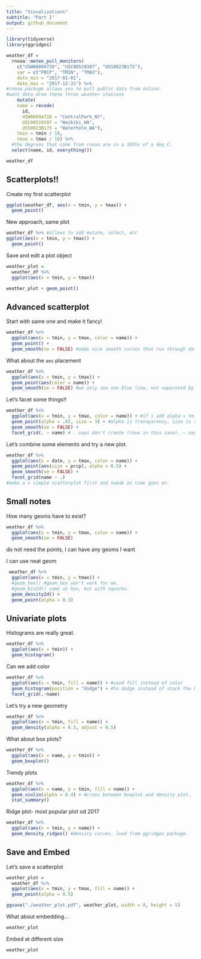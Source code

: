 ```yaml
---
title: "Visualizations"
subtitle: "Part 1"
output: github_document
---
```


```r
library(tidyverse)
library(ggridges)
```


```r
weather_df = 
  rnoaa::meteo_pull_monitors( 
    c("USW00094728", "USC00519397", "USS0023B17S"), 
    var = c("PRCP", "TMIN", "TMAX"), 
    date_min = "2017-01-01",
    date_max = "2017-12-31") %>%
#rnoaa package allows you to pull public data from online. 
#want data drom these three weather stations
    mutate(
    name = recode(
      id, 
      USW00094728 = "CentralPark_NY", 
      USC00519397 = "Waikiki_HA",
      USS0023B17S = "Waterhole_WA"),
    tmin = tmin / 10,
    tmax = tmax / 10) %>%
  #the degrees that come from rnoaa are in a 10ths of a deg C. 
  select(name, id, everything())

weather_df

```


## Scatterplots!!

Create my first scatterplot

```r
ggplot(weather_df, aes(x = tmin, y = tmax)) + 
  geom_point()
```

New approach, same plot

```r
weather_df %>% #allows to add mutate, select, etc
ggplot(aes(x = tmin, y = tmax)) + 
  geom_point()
```


Save and edit a plot object

```r
weather_plot = 
  weather_df %>% 
  ggplot(aes(x = tmin, y = tmax))

weather_plot + geom_point()
```


## Advanced scatterplot

Start with same one and make it fancy! 

```r
weather_df %>% 
  ggplot(aes(x = tmin, y = tmax, color = name)) + 
  geom_point() + 
  geom_smooth(se = FALSE) #adds nice smooth curves that run through data set (i do want to know how they are calculated tho)
```

What about the `aes` placement 

```r
 
weather_df %>% 
  ggplot(aes(x = tmin, y = tmax)) + 
  geom_point(aes(color = name)) +
  geom_smooth(se = FALSE) #we only see one blue line, not separated by colors.  this color only applies to the scatterplot, bc the asthetic is added to point. define asthetics in ggplot and they get passed on to everything below.

```

Let's facet some things!!

```r
weather_df %>% 
  ggplot(aes(x = tmin, y = tmax, color = name)) + #if i add alpha = tmin in the aes here, it would gradient for the min levels to be more transparent
  geom_point(alpha = .02, size = 3) + #alpha is transparency, size is size of points; can be used in geom_smooth too. 
  geom_smooth(se = FALSE) + 
  facet_grid(. ~ name) # . says don't create (rows in this case), ~ separates (x ~ y), y creates different columns according to names. 

```

Let's combine some elements and try a new plot.

```r
weather_df %>% 
  ggplot(aes(x = date, y = tmax, color = name)) + 
  geom_point(aes(size = prcp), alpha = 0.5) + 
  geom_smooth(se = FALSE) +
  facet_grid(name ~ .)
#make a v simple scatterplot first and tweak as time goes on. 
```

## Small notes

How many geoms have to exist?

```r
weather_df %>% 
  ggplot(aes(x = tmin, y = tmax, color = name)) + 
  geom_smooth(se = FALSE)
```

do not need the points, I can have any geoms I want

I can use neat geom

```r
 weather_df %>% 
  ggplot(aes(x = tmin, y = tmax)) +
  #geom_hex() #geom_hex won't work for me.
  #geom_bin2d() same as hex, but with squares.
  geom_density2d() +
  geom_point(alpha = 0.3)
```

## Univariate plots

Histograms are really great. 

```r
weather_df %>% 
  ggplot(aes(x = tmin)) + 
  geom_histogram()
```

Can we add color

```r
weather_df %>% 
  ggplot(aes(x = tmin, fill = name)) + #used fill instead of color
  geom_histogram(position = "dodge") + #to dodge instead of stack the histograms.
  facet_grid(.~name)
```

Let's try a new geometry

```r
weather_df %>% 
  ggplot(aes(x = tmin, fill = name)) + 
  geom_density(alpha = 0.3, adjust = 0.5)
```

What about box plots?

```r
weather_df %>% 
  ggplot(aes(x = name, y = tmin)) + 
  geom_boxplot()
```

Trendy plots

```r
weather_df %>% 
  ggplot(aes(x = name, y = tmin, fill = name)) + 
  geom_violin(alpha = 0.4) + #cross between boxplot and density plot.
  stat_summary()
```

Ridge plot- most popular plot od 2017

```r
weather_df %>% 
  ggplot(aes(x = tmin, y = name)) + 
  geom_density_ridges() #density curves. load from ggridges package. 
```

## Save and Embed
Let's save a scatterplot

```r
weather_plot = 
  weather_df %>% 
  ggplot(aes(x = tmin, y = tmax, fill = name)) + 
  geom_point(alpha = 0.5)

ggsave("./weather_plot.pdf", weather_plot, width = 8, height = 5)
```

What about embedding...

```r
weather_plot
```

Embed at different size

```r
weather_plot
```


